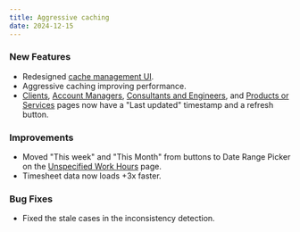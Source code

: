 ```yaml
---
title: Aggressive caching
date: 2024-12-15
---
```


### New Features

- Redesigned [cache management UI](/administrative/hit-refresh).
- Aggressive caching improving performance.
- [Clients](/about-us/clients), [Account Managers](/about-us/account-managers), [Consultants and Engineers](/about-us/consultants-and-engineers), and [Products or Services](/about-us/products-or-services) pages now have a "Last updated" timestamp and a refresh button.

### Improvements

- Moved "This week" and "This Month" from buttons to Date Range Picker on the [Unspecified Work Hours](/operational-summaries/unspecified-work-hours) page.
- Timesheet data now loads +3x faster.

### Bug Fixes

- Fixed the stale cases in the inconsistency detection.
